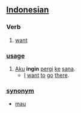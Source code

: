 == [[Indonesian]] ==
===Verb===
# [[want]]

=== [[usage]] ===
# [[aku|Aku]] '''ingin''' [[pergi]] [[ke]] [[sana]].
#* [[I]] [[want]] [[to]] [[go]] [[there]].

=== [[synonym]] ===
* [[mau]]